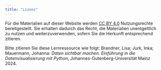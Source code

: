 ```yaml
---
title: "Lizenz"
---
```

Für die Materialien auf dieser Website werden [CC BY 4.0](https://de.wikipedia.org/wiki/Creative_Commons) Nutzungsrechte bereitgestellt. Sie erhalten dadurch das Recht, die Materialien unentgeltlich zu nutzen und weiterzuverwenden, sofern Sie die Herkunft entsprechend zitieren.

Bitte zitieren Sie diese Lernressource wie folgt: Brandner, Lisa; Jurk, Inka; Mauermann, Johanna: *Daten sichtbar machen. Einführung in die Datenvisualisierung mit Python*, Johannes-Gutenberg-Universität Mainz 2024.